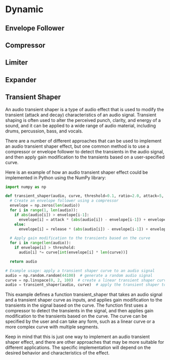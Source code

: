 # Dynamic

## Envelope Follower

## Compressor

## Limiter

## Expander

## Transient Shaper

An audio transient shaper is a type of audio effect that is used to modify the transient (attack and decay) characteristics of an audio signal. Transient shaping is often used to alter the perceived punch, clarity, and energy of a sound, and it can be applied to a wide range of audio material, including drums, percussion, bass, and vocals.

There are a number of different approaches that can be used to implement an audio transient shaper effect, but one common method is to use a compressor or envelope follower to detect the transients in the audio signal, and then apply gain modification to the transients based on a user-specified curve.

Here is an example of how an audio transient shaper effect could be implemented in Python using the NumPy library:

```py
import numpy as np

def transient_shaper(audio, curve, threshold=0.1, ratio=2.0, attack=5, release=50):
  # Create an envelope follower using a compressor
  envelope = np.zeros(len(audio))
  for i in range(1, len(audio)):
    if abs(audio[i]) > envelope[i-1]:
      envelope[i] = attack * (abs(audio[i]) - envelope[i-1]) + envelope[i-1]
    else:
      envelope[i] = release * (abs(audio[i]) - envelope[i-1]) + envelope[i-1]

  # Apply gain modification to the transients based on the curve
  for i in range(len(audio)):
    if envelope[i] > threshold:
      audio[i] *= curve[int(envelope[i] * len(curve))]

  return audio

# Example usage: apply a transient shaper curve to an audio signal
audio = np.random.random(44100)  # generate a random audio signal
curve = np.linspace(0, 2, 100)  # create a linear transient shaper curve
audio = transient_shaper(audio, curve)  # apply the transient shaper to the audio
```

This example defines a function transient_shaper that takes an audio signal and a transient shaper curve as inputs, and applies gain modification to the transients in the signal based on the curve. The function first uses a compressor to detect the transients in the signal, and then applies gain modification to the transients based on the curve. The curve can be specified by the user and can take any form, such as a linear curve or a more complex curve with multiple segments.

Keep in mind that this is just one way to implement an audio transient shaper effect, and there are other approaches that may be more suitable for different applications. The specific implementation will depend on the desired behavior and characteristics of the effect.
